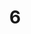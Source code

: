 ---
layout: "../../../layouts/BlogPost.astro"
title: "6"
description: "Lorem ipsum dolor, sit amet consectetur adipisicing elit. Labore iure rerum enim voluptatum nemo. Ab adipisci harum nesciunt vero et similique minima alias modi unde quod! Doloremque officiis odit sapiente."
pubDate: "2042-12-01" # Format: YYYY-MM-DD
heroImage: "https://www.gamingonlinux.com/uploads/articles/article_media/10816330151580730555gol1.jpg"
category: "godot"
tags: [ # 5 Tags max
    'test', 
    'osef', 
    'jdd'
    ]
---